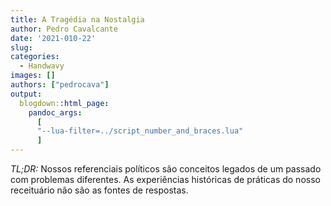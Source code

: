 ```yaml
---
title: A Tragédia na Nostalgia
author: Pedro Cavalcante
date: '2021-010-22'
slug: 
categories:
  - Handwavy
images: []
authors: ["pedrocava"]
output:
  blogdown::html_page:
    pandoc_args: 
      [
      "--lua-filter=../script_number_and_braces.lua"
      ]
---
```


*TL;DR:* Nossos referenciais políticos são conceitos legados de um passado com problemas diferentes. As experiências históricas de práticas do nosso receituário não são as fontes de respostas.